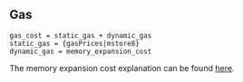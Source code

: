 ## Gas

    gas_cost = static_gas + dynamic_gas
    static_gas = {gasPrices|mstore8}
    dynamic_gas = memory_expansion_cost

The memory expansion cost explanation can be found [here](/about).
